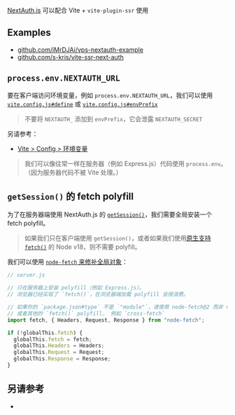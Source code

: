 
[NextAuth.js](https://next-auth.js.org/) 可以配合 Vite + `vite-plugin-ssr` 使用

## Examples

- [github.com/iMrDJAi/vps-nextauth-example](https://github.com/iMrDJAi/vps-nextauth-example)
- [github.com/s-kris/vite-ssr-next-auth](https://github.com/s-kris/vite-ssr-next-auth)

## `process.env.NEXTAUTH_URL`

要在客户端访问环境变量，例如 `process.env.NEXTAUTH_URL`，我们可以使用 [`vite.config.js#define`](https://vitejs.dev/config/#define) 或 [`vite.config.js#envPrefix`](https://vitejs.dev/config/#envprefix)

> 不要将 `NEXTAUTH_` 添加到 `envPrefix`，它会泄露 `NEXTAUTH_SECRET`

另请参考：

- [Vite > Config > 环境变量](https://vitejs.dev/config/#environment-variables)

> 我们可以像往常一样在服务器（例如 Express.js）代码使用 `process.env`。 （因为服务器代码不被 Vite 处理。）

## `getSession()` 的 fetch polyfill

为了在服务器端使用 NextAuth.js 的 [`getSession()`](https://next-auth.js.org/getting-started/client#getsession)，我们需要全局安装一个 fetch polyfill。

> 如果我们只在客户端使用 `getSession()`，或者如果我们使用[原生支持 `fetch()`](https://nodejs.org/en/blog/announcements/v18-release-announce/#fetch-experimental) 的 Node v18，则不需要 polyfill。

我们可以使用 [`node-fetch` 来修补全局对象](https://github.com/node-fetch/node-fetch#providing-global-access)：

```js
// server.js

// 只在服务器上安装 polyfill（例如 Express.js）。
// 浏览器已经实现了 `fetch()`，在浏览器端加载 polyfill 会很浪费。

// 如果你的 `package.json#type` 不是 `"module"`，请使用 node-fetch@2 而非 node-fetch@3。
// 或者其他的 `fetch()` polyfill， 例如 `cross-fetch`
import fetch, { Headers, Request, Response } from "node-fetch";

if (!globalThis.fetch) {
  globalThis.fetch = fetch;
  globalThis.Headers = Headers;
  globalThis.Request = Request;
  globalThis.Response = Response;
}
```

## 另请参考

- <Link href='/auth' />

